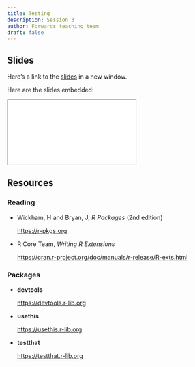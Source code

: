 ```yaml
---
title: Testing
description: Session 3
author: Forwards teaching team
draft: false
---
```


## Slides

Here's a link to the [slides](/slides/03-testing/index.qmd){target="_blank"} in a new window. 

Here are the slides embedded:

<iframe class="slide-deck ar16x9" src="/slides/03-testing/index.html" title="03-testing slides">
</iframe>

## Resources

### Reading

- Wickham, H and Bryan, J, _R Packages_ (2nd edition)

  <https://r-pkgs.org>

- R Core Team, _Writing R Extensions_

  <https://cran.r-project.org/doc/manuals/r-release/R-exts.html>

### Packages

- **devtools**

  <https://devtools.r-lib.org>
  
- **usethis**

  <https://usethis.r-lib.org>

- **testthat**

  <https://testthat.r-lib.org>